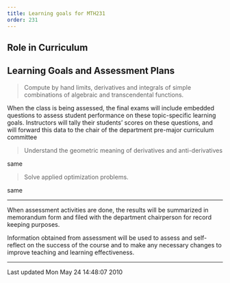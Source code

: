 ```yaml
---
title: Learning goals for MTH231
order: 231
---
```


## Role in Curriculum

## Learning Goals and Assessment Plans

> Compute by hand limits, derivatives and integrals
> of simple combinations of algebraic and
> transcendental functions.

When the class is being assessed, the final exams
will include embedded questions to assess student
performance on these topic-specific learning
goals. Instructors will tally their students'
scores on these questions, and will forward this
data to the chair of the department pre-major
curriculum committee

> Understand the geometric meaning of derivatives
> and anti-derivatives

same

> Solve applied optimization problems.

same

----

When assessment activities are done, the results will be summarized in
memorandum form and filed with the department chairperson for record
keeping
purposes.

Information obtained from assessment will be used to assess and
self-reflect on the success of the course and to make any necessary
changes to
improve teaching and learning effectiveness.

------------------------------------------------------------------------

Last updated Mon May 24 14:48:07 2010

